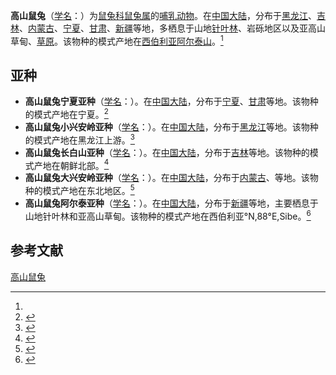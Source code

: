 {{Speciesbox
| name = 高山鼠兔
| status_ref = <ref name="iucn">{{cite journal | authors = Smith, A.T.; Cook, J. | title = ''Ochotona alpina'' | journal = [[IUCN_Red_List_of_Threatened_Species|IUCN Red List of Threatened Species]] | volume = 2016 | page = e.T41255A45182115 | year = 2016 | url = http://www.iucnredlist.org/details/41255/0 | doi = 10.2305/IUCN.UK.2016-3.RLTS.T41255A45182115.en | accessdate = 1 October 2017}}</ref>
| image = Ochotona alpina, алтайская пищуха..jpg
| genus = Ochotona
| species = alpina
| authority = (Pallas)<ref name='id1211'>{{cite web| url =http://www.bioinfo.cn/db05/BjdwSpecies.php?action=view&id=1211| title =高山鼠兔| work =《中国动物物种编目数据库》| publisher =中国科学院微生物研究所| author =中国科学院动物研究所| accessdate =2009-04-04| deadurl =yes| archiveurl =https://web.archive.org/web/20160305081335/http://www.bioinfo.cn/db05/BjdwSpecies.php?action=view&id=1211| archivedate =2016-03-05}}</ref>
| range_map = Alpine Pika area.png
| range_map_caption = 分佈範圍
}}

'''高山鼠兔'''（[[学名|学名]]：{{lang|la|''Ochotona alpina''}}）为[[鼠兔科|鼠兔科]][[鼠兔属|鼠兔属]]的[[哺乳动物|哺乳动物]]。在[[中国大陆|中国大陆]]，分布于[[黑龙江|黑龙江]]、[[吉林|吉林]]、[[内蒙古|内蒙古]]、[[宁夏|宁夏]]、[[甘肃|甘肃]]、[[新疆|新疆]]等地，多栖息于山地[[针叶林|针叶林]]、岩砾地区以及亚高山草甸、[[草原|草原]]。该物种的模式产地在[[西伯利亚|西伯利亚]][[阿尔泰山|阿尔泰山]]。<ref name='id1211'/>

==亚种==
*'''高山鼠兔宁夏亚种'''（[[学名|学名]]：{{lang|la|''Ochotona alpina argendata''}}）。在[[中国大陆|中国大陆]]，分布于[[宁夏|宁夏]]、[[甘肃|甘肃]]等地。该物种的模式产地在宁夏。<ref name='id1212'>{{cite web| url =http://www.bioinfo.cn/db05/BjdwSpecies.php?action=view&id=1212| title =高山鼠兔宁夏亚种| work =《中国动物物种编目数据库》| publisher =中国科学院微生物研究所| author =中国科学院动物研究所| accessdate =2009-04-04| deadurl =yes| archiveurl =https://web.archive.org/web/20131203122335/http://www.bioinfo.cn/db05/BjdwSpecies.php?action=view| archivedate =2013-12-03}}</ref>
*'''高山鼠兔小兴安岭亚种'''（[[学名|学名]]：{{lang|la|''Ochotona alpina cinereofusca''}}）。在[[中国大陆|中国大陆]]，分布于[[黑龙江|黑龙江]]等地。该物种的模式产地在黑龙江上游。<ref name='id1213'>{{cite web| url =http://www.bioinfo.cn/db05/BjdwSpecies.php?action=view&id=1213| title =高山鼠兔小兴安岭亚种| work =《中国动物物种编目数据库》| publisher =中国科学院微生物研究所| author =中国科学院动物研究所| accessdate =2009-04-04| deadurl =yes| archiveurl =https://web.archive.org/web/20160305083605/http://www.bioinfo.cn/db05/BjdwSpecies.php?action=view&id=1213| archivedate =2016-03-05}}</ref>
*'''高山鼠兔长白山亚种'''（[[学名|学名]]：{{lang|la|''Ochotona alpina coreana''}}）。在[[中国大陆|中国大陆]]，分布于[[吉林|吉林]]等地。该物种的模式产地在朝鲜北部。<ref name='id1214'>{{cite web| url =http://www.bioinfo.cn/db05/BjdwSpecies.php?action=view&id=1214| title =高山鼠兔长白山亚种| work =《中国动物物种编目数据库》| publisher =中国科学院微生物研究所| author =中国科学院动物研究所| accessdate =2009-04-04| deadurl =yes| archiveurl =https://web.archive.org/web/20160305073712/http://www.bioinfo.cn/db05/BjdwSpecies.php?action=view&id=1214| archivedate =2016-03-05}}</ref>
*'''高山鼠兔大兴安岭亚种'''（[[学名|学名]]：{{lang|la|''Ochotona alpina mantchurica''}}）。在[[中国大陆|中国大陆]]，分布于[[内蒙古|内蒙古]]、等地。该物种的模式产地在东北地区。<ref name='id1215'>{{cite web| url =http://www.bioinfo.cn/db05/BjdwSpecies.php?action=view&id=1215| title =高山鼠兔大兴安岭亚种| work =《中国动物物种编目数据库》| publisher =中国科学院微生物研究所| author =中国科学院动物研究所| accessdate =2009-04-04| deadurl =yes| archiveurl =https://web.archive.org/web/20131203122335/http://www.bioinfo.cn/db05/BjdwSpecies.php?action=view| archivedate =2013-12-03}}</ref>
*'''高山鼠兔阿尔泰亚种'''（[[学名|学名]]：{{lang|la|''Ochotona alpina nitida''}}）。在[[中国大陆|中国大陆]]，分布于[[新疆|新疆]]等地，主要栖息于山地针叶林和亚高山草甸。该物种的模式产地在西伯利亚°N,88°E,Sibe。<ref name='id1216'>{{cite web| url =http://www.bioinfo.cn/db05/BjdwSpecies.php?action=view&id=1216| title =高山鼠兔阿尔泰亚种| work =《中国动物物种编目数据库》| publisher =中国科学院微生物研究所| author =中国科学院动物研究所| accessdate =2009-04-04| deadurl =yes| archiveurl =https://web.archive.org/web/20160305084010/http://www.bioinfo.cn/db05/BjdwSpecies.php?action=view&id=1216| archivedate =2016-03-05}}</ref>

== 参考文献 ==
{{reflist}}
{{Taxonbar|from=Q4524}}

[[Category:鼠兔属|高山鼠兔]]